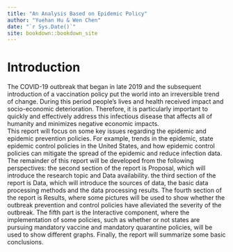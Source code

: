 ```yaml
--- 
title: "An Analysis Based on Epidemic Policy"
author: "Yuehan Hu & Wen Chen"
date: "`r Sys.Date()`"
site: bookdown::bookdown_site
---
```


# Introduction
The COVID-19 outbreak that began in late 2019 and the subsequent introduction of a vaccination policy put the world into an irreversible trend of change. During this period people's lives and health received impact and socio-economic deterioration. Therefore, it is particularly important to quickly and effectively address this infectious disease that affects all of humanity and minimizes negative economic impacts.\
This report will focus on some key issues regarding the epidemic and epidemic prevention policies. For example, trends in the epidemic, state epidemic control policies in the United States, and how epidemic control policies can mitigate the spread of the epidemic and reduce infection data.\
The remainder of this report will be developed from the following perspectives: the second section of the report is Proposal, which will introduce the research topic and Data availability. the third section of the report is Data, which will introduce the sources of data, the basic data processing methods and the data processing results. The fourth section of the report is Results, where some pictures will be used to show whether the outbreak prevention and control policies have alleviated the severity of the outbreak. The fifth part is the Interactive component, where the implementation of some policies, such as whether or not states are pursuing mandatory vaccine and mandatory quarantine policies, will be used to show different graphs. Finally, the report will summarize some basic conclusions.
